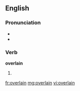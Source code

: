 ==English==

===Pronunciation===
* {{IPA|/ˈovəɻleɪn/}}
* {{rhymes|eɪn}}

===Verb===
'''overlain'''

# {{past participle of| to [[overlie]]}}

[[fr:overlain]]
[[mg:overlain]]
[[vi:overlain]]